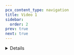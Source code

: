 ```yaml
---
pcx_content_type: navigation
title: Video 1
sidebar:
  order: 2
prev: true
next: true
---
```



<Stream
	videoId="3c46281a9b2b84ee6776a53f87580c45"
	videoTitle="Explore Workers AI Models Using a Jupyter Notebook"
/>

<Details header="Video series" >

<DirectoryListing folder="durable-objects/get-started/video-series" />

</Details>
